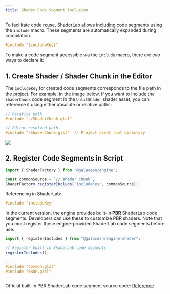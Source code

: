 ```yaml
---
title: Shader Code Segment Inclusion  
---
```


To facilitate code reuse, ShaderLab allows including code segments using the `include` macro. These segments are automatically expanded during compilation.

```glsl showLineNumbers
#include "{includeKey}"
```

To make a code segment accessible via the `include` macro, there are two ways to declare it:

## 1. Create Shader / Shader Chunk in the Editor

The `includeKey` for created code segments corresponds to the file path in the project. For example, in the image below, if you want to include the `ShaderChunk` code segment in the `UnlitShader` shader asset, you can reference it using either absolute or relative paths:

```glsl showLineNumbers
// Relative path
#include "./ShaderChunk.glsl"

// Editor-resolved path
#include "/ShaderChunk.glsl"  // Project asset root directory
```

<Image src="https://mdn.alipayobjects.com/huamei_aftkdx/afts/img/A*3UDUS6OtbPUAAAAAAAAAAAAAeteEAQ/fmt.webp"  />

## 2. Register Code Segments in Script

```ts showLineNumbers
import { ShaderFactory } from '@galacean/engine';

const commonSource = `// shader chunk`;
ShaderFactory.registerInclude('includeKey', commonSource);
```

Referencing in ShaderLab:
```glsl showLineNumbers
#include "includeKey"
```

<Callout>

In the current version, the engine provides built-in **PBR** ShaderLab code segments. Developers can use these to customize PBR shaders. Note that you must register these engine-provided ShaderLab code segments before use.

```ts showLineNumbers {4} filename="TypeScript"
import { registerIncludes } from "@galacean/engine-shader";

// Register built-in ShaderLab code segments
registerIncludes();
```

```glsl showLineNumbers filename="ShaderLab"
...
#include "Common.glsl"
#include "BRDF.glsl"
...
```

Official built-in PBR ShaderLab code segment source code: [Reference](https://github.com/galacean/engine/blob/main/packages/shader/src/shaders/PBR.gs)  
</Callout>